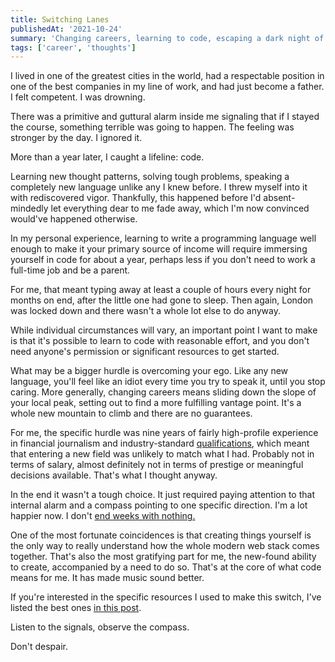 ```yaml
---
title: Switching Lanes
publishedAt: '2021-10-24'
summary: 'Changing careers, learning to code, escaping a dark night of the soul.'
tags: ['career', 'thoughts']
---
```


I lived in one of the greatest cities in the world, had a respectable position in one of the best companies in my line of work, and had just become a father. I felt competent. I was drowning.

There was a primitive and guttural alarm inside me signaling that if I stayed the course, something terrible was going to happen. The feeling was stronger by the day. I ignored it.

More than a year later, I caught a lifeline: code.

Learning new thought patterns, solving tough problems, speaking a completely new language unlike any I knew before. I threw myself into it with rediscovered vigor. Thankfully, this happened before I'd absent-mindedly let everything dear to me fade away, which I'm now convinced would've happened otherwise.

In my personal experience, learning to write a programming language well enough to make it your primary source of income will require immersing yourself in code for about a year, perhaps less if you don't need to work a full-time job and be a parent.

For me, that meant typing away at least a couple of hours every night for months on end, after the little one had gone to sleep. Then again, London was locked down and there wasn't a whole lot else to do anyway.

While individual circumstances will vary, an important point I want to make is that it's possible to learn to code with reasonable effort, and you don't need anyone's permission or significant resources to get started.

What may be a bigger hurdle is overcoming your ego. Like any new language, you'll feel like an idiot every time you try to speak it, until you stop caring. More generally, changing careers means sliding down the slope of your local peak, setting out to find a more fulfilling vantage point. It's a whole new mountain to climb and there are no guarantees.

For me, the specific hurdle was nine years of fairly high-profile experience in financial journalism and industry-standard [qualifications](https://www.cfainstitute.org/en/programs/cfa), which meant that entering a new field was unlikely to match what I had. Probably not in terms of salary, almost definitely not in terms of prestige or meaningful decisions available. That's what I thought anyway.

In the end it wasn't a tough choice. It just required paying attention to that internal alarm and a compass pointing to one specific direction. I'm a lot happier now. I don't [end weeks with nothing.](https://training.kalzumeus.com/newsletters/archive/do-not-end-the-week-with-nothing)

One of the most fortunate coincidences is that creating things yourself is the only way to really understand how the whole modern web stack comes together. That's also the most gratifying part for me, the new-found ability to create, accompanied by a need to do so. That's at the core of what code means for me. It has made music sound better.

If you're interested in the specific resources I used to make this switch, I've listed the best ones [in this post](/blog/starter-pack).

Listen to the signals, observe the compass.

Don't despair.
